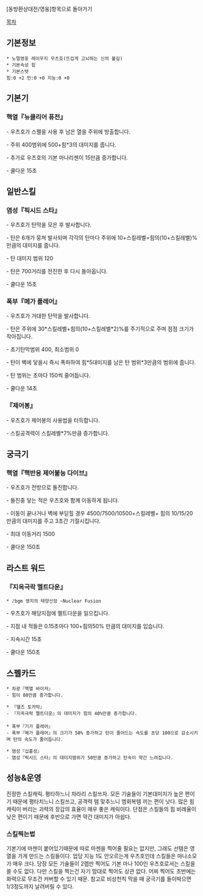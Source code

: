 [동방환상대전/영웅]항목으로 돌아가기

[[목차]]
== 기본정보 ==
 * 노멀영웅 레이우지 우츠호(뜨겁게 고뇌하는 신의 불길)
 * 기본속성 힘
 * 기본스텟
 힘:0 +2 민:0 +0 지능:0 +0

== 기본기 == 

=== 핵열『뉴클리어 퓨전』 ===

- 우츠호가 스펠을 사용 후 남은 열을 주위에 방출합니다.

- 주위 400범위에 500+힘*3의 대미지를 줍니다.

- 추가로 우츠호의 기본 마나리젠이 15만큼 증가합니다.

- 쿨다운 15초
 
== 일반스킬 == 
=== 염성『픽시드 스타』 ===

- 우츠호가 탄막을 모은 후 발사합니다.

- 탄은 6개가 뭉쳐 발사되며 각각의 탄마다 주위에 10+스킬레벨=힘의(10+스킬레벨)%만큼의 대미지를 줍니다.

- 탄 대미지 범위 120

- 탄은 700거리를 전진한 후 다시 돌아옵니다.

- 쿨다운 15초

=== 폭부『메가 플레어』 === 

- 우츠호가 거대한 탄막을 발사합니다.

- 탄은 주위에 30*스킬레벨+힘의(10+스킬레벨*2)%를 주기적으로 주며 점점 크기가 작아집니다.

- 초기탄막범위 400, 최소범위 0

- 탄이 벽에 닿을시 즉시 폭파하여 힘*5대미지를 남은 탄 범위*3만큼의 범위에 줍니다.

- 탄 범위는 초마다 150씩 줄어듭니다.

- 쿨다운 14초

=== 『제어봉』 ===

- 우츠호가 제어봉의 사용법을 터득합니다.

- 스킬공격력이 스킬레벨*7%만큼 증가합니다.

== 궁극기 ==
=== 핵열『핵반응 제어불능 다이브』 ===

- 우츠호가 전방으로 돌진합니다.

- 돌진중 닿는 적은 우츠호와 함께 이동하게 됩니다.

- 이동이 끝나거나 벽에 부딛힐 경우 4500/7500/10500+스킬레벨+ 힘의 10/15/20 만큼의 대미지를 주고 3초간 기절시킵니다.

- 최대 이동거리 1500

- 쿨다운 150초

== 라스트 워드 ==
=== 『지옥극락 멜트다운』 ===
 * ♪bgm 영지의 태양신앙 ~Nuclear Fusion

- 우츠호가 해당지점에 멜트다운을 일으킵니다.

- 지점 내 적들은 0.15초마다 100+힘의50% 만큼의 대미지를 입습니다.

- 지속시간 15초

- 쿨다운 150초

== 스펠카드 ==

 * 차광『핵열 바이저』
 - 힘이 80만큼 증가합니다.

 * 『헬즈 토카막』
 - 『지옥극락 멜트다운』의 대미지가 힘의 40%만큼 증가합니다.
 
 * 폭부『기가 플레어』
 - 폭부『메가 플레어』의 크기가 50% 증가하고 탄이 줄어드는 속도를 초당 100으로 감소시키며 탄의 속도가 줄어듭니다.

 * 염성『십흉성』
 - 염성『픽시드 스타』의 대미지범위가 50만큼 증가하고 탄속이 약간 느려집니다.

== 성능&운영 ==
진정한 스킬캐릭. 평타하느니 차라리 스킬쓰자. 모든 기술들이 기본대미지가 높은 편이기 때문에 평타치느니 스킬쓰고, 공격력 템 맞추느니 엠회복템 끼는 편이 낫다. 많은 힘캐릭이 버리는 괴력의 장갑의 효율이 매우 좋은 캐릭이다.
단점은 스킬들의 힘 비례율이 낮은 편이기 때문에 후반으로 가면 약간 대미지가 아쉽다.

=== 스킬찍는법 ===
기본기에 마젠이 붙어있기때문에 따로 마젠을 찍어줄 필요는 없지만, 그래도 선템은 영열을 가게 만드는 스킬들이다. 업당 지능 1도 안오르는게 우츠호인데 스킬들은 마나소모가 매우 크다. 당장 모든 기술들이 2렙만 찍어도 기본 마나 100인 우츠호로서는 스킬을 쓸 수도 없다. 다만 스킬을 찍는건 자기 맘대로 찍어도 상관 없다. 어찌 찍어도 초반에는 화력으로 무조건 커버할 수 있기 때문.
참고로 비상천칙 막을 때 궁극기를 들이박으면 1/3정도까지 날려버릴 수 있다.
